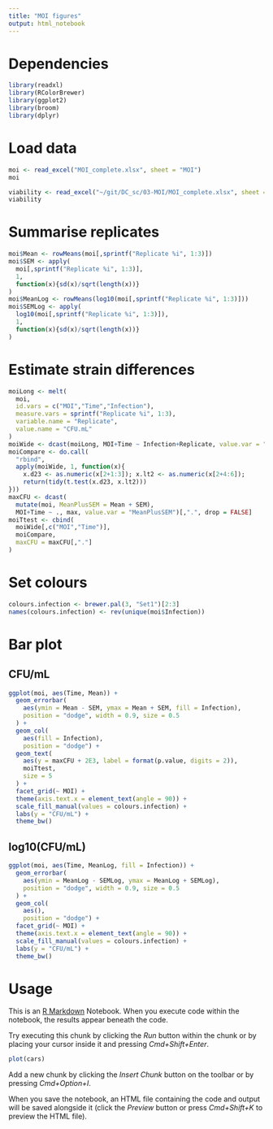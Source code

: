 ```yaml
---
title: "MOI figures"
output: html_notebook
---
```


# Dependencies

```r
library(readxl)
library(RColorBrewer)
library(ggplot2)
library(broom)
library(dplyr)
```


# Load data

```r
moi <- read_excel("MOI_complete.xlsx", sheet = "MOI")
moi
```

```r
viability <- read_excel("~/git/DC_sc/03-MOI/MOI_complete.xlsx", sheet = "Viability")
viability
```

# Summarise replicates

```r
moi$Mean <- rowMeans(moi[,sprintf("Replicate %i", 1:3)])
moi$SEM <- apply(
  moi[,sprintf("Replicate %i", 1:3)],
  1,
  function(x){sd(x)/sqrt(length(x))}
)
moi$MeanLog <- rowMeans(log10(moi[,sprintf("Replicate %i", 1:3)]))
moi$SEMLog <- apply(
  log10(moi[,sprintf("Replicate %i", 1:3)]),
  1,
  function(x){sd(x)/sqrt(length(x))}
)
```

# Estimate strain differences

```r
moiLong <- melt(
  moi,
  id.vars = c("MOI","Time","Infection"),
  measure.vars = sprintf("Replicate %i", 1:3),
  variable.name = "Replicate",
  value.name = "CFU.mL"
)
moiWide <- dcast(moiLong, MOI+Time ~ Infection+Replicate, value.var = "CFU.mL")
moiCompare <- do.call(
  "rbind",
  apply(moiWide, 1, function(x){
    x.d23 <- as.numeric(x[2+1:3]); x.lt2 <- as.numeric(x[2+4:6]);
    return(tidy(t.test(x.d23, x.lt2)))
}))
maxCFU <- dcast(
  mutate(moi, MeanPlusSEM = Mean + SEM),
  MOI+Time ~ ., max, value.var = "MeanPlusSEM")[,".", drop = FALSE]
moiTtest <- cbind(
  moiWide[,c("MOI","Time")],
  moiCompare,
  maxCFU = maxCFU[,"."]
)
```

# Set colours

```r
colours.infection <- brewer.pal(3, "Set1")[2:3]
names(colours.infection) <- rev(unique(moi$Infection))
```

# Bar plot {.tabset}

## CFU/mL

```r
ggplot(moi, aes(Time, Mean)) +
  geom_errorbar(
    aes(ymin = Mean - SEM, ymax = Mean + SEM, fill = Infection),
    position = "dodge", width = 0.9, size = 0.5
  ) +
  geom_col(
    aes(fill = Infection),
    position = "dodge") +
  geom_text(
    aes(y = maxCFU + 2E3, label = format(p.value, digits = 2)),
    moiTtest,
    size = 5
  ) +
  facet_grid(~ MOI) +
  theme(axis.text.x = element_text(angle = 90)) +
  scale_fill_manual(values = colours.infection) +
  labs(y = "CFU/mL") +
  theme_bw()
```

## log10(CFU/mL)

```r
ggplot(moi, aes(Time, MeanLog, fill = Infection)) +
  geom_errorbar(
    aes(ymin = MeanLog - SEMLog, ymax = MeanLog + SEMLog),
    position = "dodge", width = 0.9, size = 0.5
  ) +
  geom_col(
    aes(),
    position = "dodge") +
  facet_grid(~ MOI) +
  theme(axis.text.x = element_text(angle = 90)) +
  scale_fill_manual(values = colours.infection) +
  labs(y = "CFU/mL") +
  theme_bw()
```

# Usage

This is an [R Markdown](http://rmarkdown.rstudio.com) Notebook. When you execute code within the notebook, the results appear beneath the code. 

Try executing this chunk by clicking the *Run* button within the chunk or by placing your cursor inside it and pressing *Cmd+Shift+Enter*. 

```r
plot(cars)
```

Add a new chunk by clicking the *Insert Chunk* button on the toolbar or by pressing *Cmd+Option+I*.

When you save the notebook, an HTML file containing the code and output will be saved alongside it (click the *Preview* button or press *Cmd+Shift+K* to preview the HTML file).
